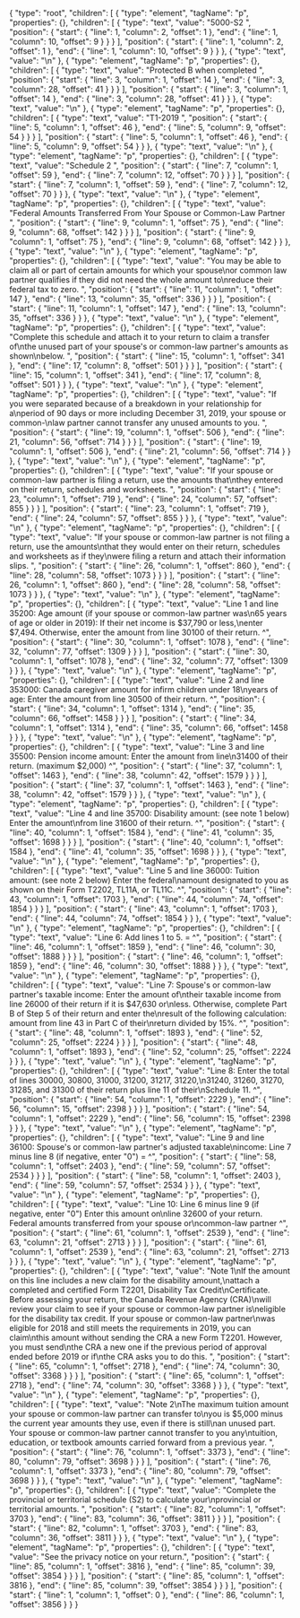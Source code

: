 {
  "type": "root",
  "children": [
    {
      "type": "element",
      "tagName": "p",
      "properties": {},
      "children": [
        {
          "type": "text",
          "value": "5000-S2 ",
          "position": {
            "start": {
              "line": 1,
              "column": 2,
              "offset": 1
            },
            "end": {
              "line": 1,
              "column": 10,
              "offset": 9
            }
          }
        }
      ],
      "position": {
        "start": {
          "line": 1,
          "column": 2,
          "offset": 1
        },
        "end": {
          "line": 1,
          "column": 10,
          "offset": 9
        }
      }
    },
    {
      "type": "text",
      "value": "\n"
    },
    {
      "type": "element",
      "tagName": "p",
      "properties": {},
      "children": [
        {
          "type": "text",
          "value": "Protected B when completed ",
          "position": {
            "start": {
              "line": 3,
              "column": 1,
              "offset": 14
            },
            "end": {
              "line": 3,
              "column": 28,
              "offset": 41
            }
          }
        }
      ],
      "position": {
        "start": {
          "line": 3,
          "column": 1,
          "offset": 14
        },
        "end": {
          "line": 3,
          "column": 28,
          "offset": 41
        }
      }
    },
    {
      "type": "text",
      "value": "\n"
    },
    {
      "type": "element",
      "tagName": "p",
      "properties": {},
      "children": [
        {
          "type": "text",
          "value": "T1-2019 ",
          "position": {
            "start": {
              "line": 5,
              "column": 1,
              "offset": 46
            },
            "end": {
              "line": 5,
              "column": 9,
              "offset": 54
            }
          }
        }
      ],
      "position": {
        "start": {
          "line": 5,
          "column": 1,
          "offset": 46
        },
        "end": {
          "line": 5,
          "column": 9,
          "offset": 54
        }
      }
    },
    {
      "type": "text",
      "value": "\n"
    },
    {
      "type": "element",
      "tagName": "p",
      "properties": {},
      "children": [
        {
          "type": "text",
          "value": "Schedule 2 ",
          "position": {
            "start": {
              "line": 7,
              "column": 1,
              "offset": 59
            },
            "end": {
              "line": 7,
              "column": 12,
              "offset": 70
            }
          }
        }
      ],
      "position": {
        "start": {
          "line": 7,
          "column": 1,
          "offset": 59
        },
        "end": {
          "line": 7,
          "column": 12,
          "offset": 70
        }
      }
    },
    {
      "type": "text",
      "value": "\n"
    },
    {
      "type": "element",
      "tagName": "p",
      "properties": {},
      "children": [
        {
          "type": "text",
          "value": "Federal Amounts Transferred From Your Spouse or Common-Law Partner ",
          "position": {
            "start": {
              "line": 9,
              "column": 1,
              "offset": 75
            },
            "end": {
              "line": 9,
              "column": 68,
              "offset": 142
            }
          }
        }
      ],
      "position": {
        "start": {
          "line": 9,
          "column": 1,
          "offset": 75
        },
        "end": {
          "line": 9,
          "column": 68,
          "offset": 142
        }
      }
    },
    {
      "type": "text",
      "value": "\n"
    },
    {
      "type": "element",
      "tagName": "p",
      "properties": {},
      "children": [
        {
          "type": "text",
          "value": "You may be able to claim all or part of certain amounts for which your spouse\nor common law partner qualifies if they did not need the whole amount to\nreduce their federal tax to zero. ",
          "position": {
            "start": {
              "line": 11,
              "column": 1,
              "offset": 147
            },
            "end": {
              "line": 13,
              "column": 35,
              "offset": 336
            }
          }
        }
      ],
      "position": {
        "start": {
          "line": 11,
          "column": 1,
          "offset": 147
        },
        "end": {
          "line": 13,
          "column": 35,
          "offset": 336
        }
      }
    },
    {
      "type": "text",
      "value": "\n"
    },
    {
      "type": "element",
      "tagName": "p",
      "properties": {},
      "children": [
        {
          "type": "text",
          "value": "Complete this schedule and attach it to your return to claim a transfer of\nthe unused part of your spouse's or common-law partner's amounts as shown\nbelow. ",
          "position": {
            "start": {
              "line": 15,
              "column": 1,
              "offset": 341
            },
            "end": {
              "line": 17,
              "column": 8,
              "offset": 501
            }
          }
        }
      ],
      "position": {
        "start": {
          "line": 15,
          "column": 1,
          "offset": 341
        },
        "end": {
          "line": 17,
          "column": 8,
          "offset": 501
        }
      }
    },
    {
      "type": "text",
      "value": "\n"
    },
    {
      "type": "element",
      "tagName": "p",
      "properties": {},
      "children": [
        {
          "type": "text",
          "value": "If you were separated because of a breakdown in your relationship for a\nperiod of 90 days or more including December 31, 2019, your spouse or common-\nlaw partner cannot transfer any unused amounts to you. ",
          "position": {
            "start": {
              "line": 19,
              "column": 1,
              "offset": 506
            },
            "end": {
              "line": 21,
              "column": 56,
              "offset": 714
            }
          }
        }
      ],
      "position": {
        "start": {
          "line": 19,
          "column": 1,
          "offset": 506
        },
        "end": {
          "line": 21,
          "column": 56,
          "offset": 714
        }
      }
    },
    {
      "type": "text",
      "value": "\n"
    },
    {
      "type": "element",
      "tagName": "p",
      "properties": {},
      "children": [
        {
          "type": "text",
          "value": "If your spouse or common-law partner is filing a return, use the amounts that\nthey entered on their return, schedules and worksheets. ",
          "position": {
            "start": {
              "line": 23,
              "column": 1,
              "offset": 719
            },
            "end": {
              "line": 24,
              "column": 57,
              "offset": 855
            }
          }
        }
      ],
      "position": {
        "start": {
          "line": 23,
          "column": 1,
          "offset": 719
        },
        "end": {
          "line": 24,
          "column": 57,
          "offset": 855
        }
      }
    },
    {
      "type": "text",
      "value": "\n"
    },
    {
      "type": "element",
      "tagName": "p",
      "properties": {},
      "children": [
        {
          "type": "text",
          "value": "If your spouse or common-law partner is not filing a return, use the amounts\nthat they would enter on their return, schedules and worksheets as if they\nwere filing a return and attach their information slips. ",
          "position": {
            "start": {
              "line": 26,
              "column": 1,
              "offset": 860
            },
            "end": {
              "line": 28,
              "column": 58,
              "offset": 1073
            }
          }
        }
      ],
      "position": {
        "start": {
          "line": 26,
          "column": 1,
          "offset": 860
        },
        "end": {
          "line": 28,
          "column": 58,
          "offset": 1073
        }
      }
    },
    {
      "type": "text",
      "value": "\n"
    },
    {
      "type": "element",
      "tagName": "p",
      "properties": {},
      "children": [
        {
          "type": "text",
          "value": "Line 1 and line 35200: Age amount (if your spouse or common-law partner was\n65 years of age or older in 2019): If their net income is $37,790 or less,\nenter $7,494. Otherwise, enter the amount from line 30100 of their return. ^",
          "position": {
            "start": {
              "line": 30,
              "column": 1,
              "offset": 1078
            },
            "end": {
              "line": 32,
              "column": 77,
              "offset": 1309
            }
          }
        }
      ],
      "position": {
        "start": {
          "line": 30,
          "column": 1,
          "offset": 1078
        },
        "end": {
          "line": 32,
          "column": 77,
          "offset": 1309
        }
      }
    },
    {
      "type": "text",
      "value": "\n"
    },
    {
      "type": "element",
      "tagName": "p",
      "properties": {},
      "children": [
        {
          "type": "text",
          "value": "Line 2 and line 353000: Canada caregiver amount for infirm children under 18\nyears of age: Enter the amount from line 30500 of their return. ^",
          "position": {
            "start": {
              "line": 34,
              "column": 1,
              "offset": 1314
            },
            "end": {
              "line": 35,
              "column": 66,
              "offset": 1458
            }
          }
        }
      ],
      "position": {
        "start": {
          "line": 34,
          "column": 1,
          "offset": 1314
        },
        "end": {
          "line": 35,
          "column": 66,
          "offset": 1458
        }
      }
    },
    {
      "type": "text",
      "value": "\n"
    },
    {
      "type": "element",
      "tagName": "p",
      "properties": {},
      "children": [
        {
          "type": "text",
          "value": "Line 3 and line 35500: Pension income amount: Enter the amount from line\n31400 of their return. (maximum $2,000) ^",
          "position": {
            "start": {
              "line": 37,
              "column": 1,
              "offset": 1463
            },
            "end": {
              "line": 38,
              "column": 42,
              "offset": 1579
            }
          }
        }
      ],
      "position": {
        "start": {
          "line": 37,
          "column": 1,
          "offset": 1463
        },
        "end": {
          "line": 38,
          "column": 42,
          "offset": 1579
        }
      }
    },
    {
      "type": "text",
      "value": "\n"
    },
    {
      "type": "element",
      "tagName": "p",
      "properties": {},
      "children": [
        {
          "type": "text",
          "value": "Line 4 and line 35700: Disability amount: (see note 1 below) Enter the amount\nfrom line 31600 of their return. ^",
          "position": {
            "start": {
              "line": 40,
              "column": 1,
              "offset": 1584
            },
            "end": {
              "line": 41,
              "column": 35,
              "offset": 1698
            }
          }
        }
      ],
      "position": {
        "start": {
          "line": 40,
          "column": 1,
          "offset": 1584
        },
        "end": {
          "line": 41,
          "column": 35,
          "offset": 1698
        }
      }
    },
    {
      "type": "text",
      "value": "\n"
    },
    {
      "type": "element",
      "tagName": "p",
      "properties": {},
      "children": [
        {
          "type": "text",
          "value": "Line 5 and line 36000: Tuition amount: (see note 2 below) Enter the federal\namount designated to you as shown on their Form T2202, TL11A, or TL11C. ^",
          "position": {
            "start": {
              "line": 43,
              "column": 1,
              "offset": 1703
            },
            "end": {
              "line": 44,
              "column": 74,
              "offset": 1854
            }
          }
        }
      ],
      "position": {
        "start": {
          "line": 43,
          "column": 1,
          "offset": 1703
        },
        "end": {
          "line": 44,
          "column": 74,
          "offset": 1854
        }
      }
    },
    {
      "type": "text",
      "value": "\n"
    },
    {
      "type": "element",
      "tagName": "p",
      "properties": {},
      "children": [
        {
          "type": "text",
          "value": "Line 6: Add lines 1 to 5. = ^",
          "position": {
            "start": {
              "line": 46,
              "column": 1,
              "offset": 1859
            },
            "end": {
              "line": 46,
              "column": 30,
              "offset": 1888
            }
          }
        }
      ],
      "position": {
        "start": {
          "line": 46,
          "column": 1,
          "offset": 1859
        },
        "end": {
          "line": 46,
          "column": 30,
          "offset": 1888
        }
      }
    },
    {
      "type": "text",
      "value": "\n"
    },
    {
      "type": "element",
      "tagName": "p",
      "properties": {},
      "children": [
        {
          "type": "text",
          "value": "Line 7: Spouse's or common-law partner's taxable income: Enter the amount of\ntheir taxable income from line 26000 of their return if it is $47,630 or\nless. Otherwise, complete Part B of Step 5 of their return and enter the\nresult of the following calculation: amount from line 43 in Part C of their\nreturn divided by 15%. ^",
          "position": {
            "start": {
              "line": 48,
              "column": 1,
              "offset": 1893
            },
            "end": {
              "line": 52,
              "column": 25,
              "offset": 2224
            }
          }
        }
      ],
      "position": {
        "start": {
          "line": 48,
          "column": 1,
          "offset": 1893
        },
        "end": {
          "line": 52,
          "column": 25,
          "offset": 2224
        }
      }
    },
    {
      "type": "text",
      "value": "\n"
    },
    {
      "type": "element",
      "tagName": "p",
      "properties": {},
      "children": [
        {
          "type": "text",
          "value": "Line 8: Enter the total of lines 30000, 30800, 31000, 31200, 31217, 31220,\n31240, 31260, 31270, 31285, and 31300 of their return plus line 11 of their\nSchedule 11. ^",
          "position": {
            "start": {
              "line": 54,
              "column": 1,
              "offset": 2229
            },
            "end": {
              "line": 56,
              "column": 15,
              "offset": 2398
            }
          }
        }
      ],
      "position": {
        "start": {
          "line": 54,
          "column": 1,
          "offset": 2229
        },
        "end": {
          "line": 56,
          "column": 15,
          "offset": 2398
        }
      }
    },
    {
      "type": "text",
      "value": "\n"
    },
    {
      "type": "element",
      "tagName": "p",
      "properties": {},
      "children": [
        {
          "type": "text",
          "value": "Line 9 and line 36100: Spouse's or common-law partner's adjusted taxable\nincome: Line 7 minus line 8 (if negative, enter \"0\") = ^",
          "position": {
            "start": {
              "line": 58,
              "column": 1,
              "offset": 2403
            },
            "end": {
              "line": 59,
              "column": 57,
              "offset": 2534
            }
          }
        }
      ],
      "position": {
        "start": {
          "line": 58,
          "column": 1,
          "offset": 2403
        },
        "end": {
          "line": 59,
          "column": 57,
          "offset": 2534
        }
      }
    },
    {
      "type": "text",
      "value": "\n"
    },
    {
      "type": "element",
      "tagName": "p",
      "properties": {},
      "children": [
        {
          "type": "text",
          "value": "Line 10: Line 6 minus line 9 (if negative, enter \"0\") Enter this amount on\nline 32600 of your return. Federal amounts transferred from your spouse or\ncommon-law partner ^",
          "position": {
            "start": {
              "line": 61,
              "column": 1,
              "offset": 2539
            },
            "end": {
              "line": 63,
              "column": 21,
              "offset": 2713
            }
          }
        }
      ],
      "position": {
        "start": {
          "line": 61,
          "column": 1,
          "offset": 2539
        },
        "end": {
          "line": 63,
          "column": 21,
          "offset": 2713
        }
      }
    },
    {
      "type": "text",
      "value": "\n"
    },
    {
      "type": "element",
      "tagName": "p",
      "properties": {},
      "children": [
        {
          "type": "text",
          "value": "Note 1\nIf the amount on this line includes a new claim for the disability amount,\nattach a completed and certified Form T2201, Disability Tax Credit\nCertificate. Before assessing your return, the Canada Revenue Agency (CRA)\nwill review your claim to see if your spouse or common-law partner is\neligible for the disability tax credit. If your spouse or common-law partner\nwas eligible for 2018 and still meets the requirements in 2019, you can claim\nthis amount without sending the CRA a new Form T2201. However, you must send\nthe CRA a new one if the previous period of approval ended before 2019 or if\nthe CRA asks you to do this. ",
          "position": {
            "start": {
              "line": 65,
              "column": 1,
              "offset": 2718
            },
            "end": {
              "line": 74,
              "column": 30,
              "offset": 3368
            }
          }
        }
      ],
      "position": {
        "start": {
          "line": 65,
          "column": 1,
          "offset": 2718
        },
        "end": {
          "line": 74,
          "column": 30,
          "offset": 3368
        }
      }
    },
    {
      "type": "text",
      "value": "\n"
    },
    {
      "type": "element",
      "tagName": "p",
      "properties": {},
      "children": [
        {
          "type": "text",
          "value": "Note 2\nThe maximum tuition amount your spouse or common-law partner can transfer to\nyou is $5,000 minus the current year amounts they use, even if there is still\nan unused part. Your spouse or common-law partner cannot transfer to you any\ntuition, education, or textbook amounts carried forward from a previous year. ",
          "position": {
            "start": {
              "line": 76,
              "column": 1,
              "offset": 3373
            },
            "end": {
              "line": 80,
              "column": 79,
              "offset": 3698
            }
          }
        }
      ],
      "position": {
        "start": {
          "line": 76,
          "column": 1,
          "offset": 3373
        },
        "end": {
          "line": 80,
          "column": 79,
          "offset": 3698
        }
      }
    },
    {
      "type": "text",
      "value": "\n"
    },
    {
      "type": "element",
      "tagName": "p",
      "properties": {},
      "children": [
        {
          "type": "text",
          "value": "Complete the provincial or territorial schedule (S2) to calculate your\nprovincial or territorial amounts. ",
          "position": {
            "start": {
              "line": 82,
              "column": 1,
              "offset": 3703
            },
            "end": {
              "line": 83,
              "column": 36,
              "offset": 3811
            }
          }
        }
      ],
      "position": {
        "start": {
          "line": 82,
          "column": 1,
          "offset": 3703
        },
        "end": {
          "line": 83,
          "column": 36,
          "offset": 3811
        }
      }
    },
    {
      "type": "text",
      "value": "\n"
    },
    {
      "type": "element",
      "tagName": "p",
      "properties": {},
      "children": [
        {
          "type": "text",
          "value": "See the privacy notice on your return.",
          "position": {
            "start": {
              "line": 85,
              "column": 1,
              "offset": 3816
            },
            "end": {
              "line": 85,
              "column": 39,
              "offset": 3854
            }
          }
        }
      ],
      "position": {
        "start": {
          "line": 85,
          "column": 1,
          "offset": 3816
        },
        "end": {
          "line": 85,
          "column": 39,
          "offset": 3854
        }
      }
    }
  ],
  "position": {
    "start": {
      "line": 1,
      "column": 1,
      "offset": 0
    },
    "end": {
      "line": 86,
      "column": 1,
      "offset": 3856
    }
  }
}
